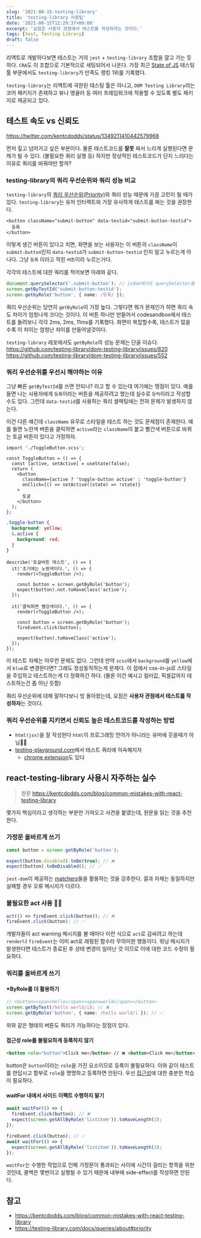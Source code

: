 ```yaml
---
slug: '2021-08-15-testing-library'
title: 'testing-library 사용팁'
date: '2021-08-15T12:29:37+09:00'
excerpt: '요점은 사용자 관점에서 테스트를 작성하자는 것이다.'
tags: [test, Testing Library]
draft: false
---
```


리액트로 개발하다보면 테스트는 거의 `jest` + `testing-library` 조합을 깔고 가는 듯 하다. `CRA`도 이 조합으로 기본적으로 세팅되어서 나온다. 가장 최근 [State of JS](https://2020.stateofjs.com/en-US/technologies/testing/) 테스팅 툴 부문에서도 `testing-library`가 만족도 랭킹 1위를 기록했다.

`testing-library`는 리액트에 국한된 테스팅 툴은 아니고, `DOM Testing Library`라는 코어 패키지가 존재하고 뷰나 앵귤러 등 여러 프레임워크에 적용할 수 있도록 별도 패키지로 제공되고 있다.

## 테스트 속도 vs 신뢰도

https://twitter.com/kentcdodds/status/1349211410442579968

먼저 짚고 넘어가고 싶은 부분이다. 물론 테스트코드를 **잘못** 짜서 느리게 실행된다면 문제가 될 수 있다. (불필요한 쿼리 실행 등) 하지만 정상적인 테스트코드가 단지 느리다는 이유로 쿼리를 바꿔야만 할까?

### testing-library의 쿼리 우선순위와 쿼리 성능 비교

`testing-library`의 [쿼리 우선순위(Priority)](https://testing-library.com/docs/queries/about#priority)와 쿼리 성능 때문에 가끔 고민이 될 때가 있다.
`testing-library`는 유저 인터랙트와 가장 유사하게 테스트를 짜는 것을 권장한다.

```tsx
<button className="submit-button" data-testid="submit-button-testid">
  등록
</button>
```

이렇게 생긴 버튼이 있다고 치면, 화면을 보는 사용자는 이 버튼의 `className`이 `submit-button`인지 `data-testid`가 `submit-button-testid` 인지 알고 누르는게 아니다. 그냥 `등록` 이라고 적힌 `버튼`이라 누르는거다.

각각의 테스트에 대한 쿼리를 적어보면 아래와 같다.

```ts
document.querySelector('.submit-button'); // jsdom에서도 querySelector를 사용할 수 있다.
screen.getByTestId('submit-button-testid');
screen.getbyRole('button', { name: /등록/ });
```

쿼리 우선순위는 당연히 `getByRole`이 가장 높다. 그렇다면 뭐가 문제인가 하면 쿼리 속도 차이가 엄청나게 크다는 것이다. 이 버튼 하나만 만들어서 codesandbox에서 테스트를 돌려보니 각각 2ms, 2ms, 11ms를 기록했다. 화면이 복잡할수록, 테스트가 많을 수록 이 차이는 엄청난 차이를 만들어낼것이다.

`testing-library` 레포에서도 `getByRole`의 성능 문제는 단골 이슈다.
https://github.com/testing-library/dom-testing-library/issues/820
https://github.com/testing-library/dom-testing-library/issues/552

### 쿼리 우선순위를 우선시 해야하는 이유

그냥 빠른 `getByTestId`를 쓰면 안되나? 라고 할 수 있는데 여기에는 맹점이 있다. 예를 들면 나는 사용자에게 `등록`이라는 버튼을 제공하려고 했는데 실수로 `등럭`이라고 작성할 수도 있다. 그런데 `data-testid`를 사용하는 쿼리 셀렉팅에는 전혀 문제가 발생하지 않는다.

이건 다른 얘긴데 `className` 유무로 스타일을 테스트 하는 것도 문제점이 존재한다. 예를 들면 노란색 버튼을 클릭하면 `active`라는 `className`이 붙고 빨간색 버튼으로 바뀌는 토글 버튼이 있다고 가정하자.

```tsx
import './ToggleButton.scss';

const ToggleButton = () => {
  const [active, setActive] = useState(false);
  return (
    <button
      className={active ? 'toggle-button active' : 'toggle-button'}
      onClick={() => setActive((state) => !state)}
    >
      토글
    </button>
  );
};
```

```scss
.toggle-button {
  background: yellow;
  &.active {
    background: red;
  }
}
```

```tsx
describe('토글버튼 테스트', () => {
  it('초기에는 노랑색이다.', () => {
    render(<ToggleButton />);

    const button = screen.getByRole('button');
    expect(button).not.toHaveClass('active');
  });

  it('클릭하면 빨강색이다.', () => {
    render(<ToggleButton />);

    const button = screen.getByRole('button');
    fireEvent.click(button);

    expect(button).toHaveClass('active');
  });
});
```

이 테스트 자체는 아무런 문제도 없다. 그런데 만약 `scss`에서 `background`를 `yellow`에서 `blue`로 변경한다면? 그래도 정상동작하는게 문제다. 이 점에서 css-in-js로 스타일을 주입하고 테스트하는게 더 정확하긴 하다. (물론 이건 예시고 컬러값, 픽셀값까지 테스트하는건 좀 아닌 듯함)

쿼리 우선순위에 대해 말하다보니 빙 돌아왔는데, 요점은 **사용자 관점에서 테스트를 작성하자**는 것이다.

### 쿼리 우선순위를 지키면서 신뢰도 높은 테스트코드를 작성하는 방법

- `html(jsx)`을 잘 작성한다
  `html`이 프로그래밍 언어가 아니라는 유머에 웃을때가 아님👻👻
- [testing-playground.com](https://testing-playground.com)에서 테스트 쿼리에 익숙해지자
  - [chrome extension](https://chrome.google.com/webstore/detail/testing-playground/hejbmebodbijjdhflfknehhcgaklhano)도 있다

## react-testing-library 사용시 자주하는 실수

> 원문
> https://kentcdodds.com/blog/common-mistakes-with-react-testing-library

몇가지 핵심이라고 생각하는 부분만 가져오고 사견을 붙였는데, 원문을 읽는 것을 추천한다.

### 가정문 올바르게 쓰기

```ts
const button = screen.getByRole('button');

expect(button.disabled).toBe(true); // ❌
expect(button).toBeDisabled(); // ✅
```

`jest-dom`이 제공하는 [matchers](https://github.com/testing-library/jest-dom#custom-matchers)들을 활용하는 것을 강추한다. 결과 자체는 동일하지만 실패할 경우 오류 메시지가 다르다.

### 불필요한 act 사용 🙅‍♀️

```ts
act(() => fireEvent.click(button)); // ❌
fireEvent.click(button); // ✅
```

개발자들이 act warning 메시지를 볼 때마다 이런 식으로 `act`로 감싸려고 하는데 `render`나 `fireEvent`는 이미 act로 래핑된 함수라 무의미한 행동이다. 워닝 메시지가 발생한다면 테스트가 종료된 후 상태 변경이 일어난 것 이므로 이에 대한 코드 수정이 필요하다.

### 쿼리를 올바르게 쓰기

#### \*ByRole를 더 활용하기

```ts
// <button><span>hello</span><span>world</span></button>
screen.getByText(/hello world/i); // ❌
screen.getByRole('button', { name: /hello world/i }); // ✅
```

위와 같은 형태의 버튼도 쿼리가 가능하다는 장점이 있다.

#### 접근성 role를 불필요하게 등록하지 않기

```html
<button role="button">Click me</button> // ❌ <button>Click me</button> // ✅
```

button은 `button`이라는 `role`을 가진 요소이므로 등록이 불필요하다. 이와 같이 테스트를 한답시고 함부로 `role`을 명명하고 등록하면 안된다. 우선 [접근성](https://developer.mozilla.org/en-US/docs/Web/Accessibility)에 대한 충분한 학습이 필요하다.

#### waitFor 내에서 사이드 이펙트 수행하지 말기

```ts
await waitFor(() => {
  fireEvent.click(button); // ❌
  expect(screen.getAllByRole('listitem')).toHaveLength(3);
});

fireEvent.click(button); // ✅
await waitFor(() => {
  expect(screen.getAllByRole('listitem')).toHaveLength(3);
});
```

`waitFor`는 수행한 작업으로 인해 가정문이 통과되는 사이에 시간이 걸리는 항목을 위한 것인데, 콜백은 몇번이고 실행될 수 있기 때문에 내부에 side-effect를 작성하면 안된다.

## 참고

- https://kentcdodds.com/blog/common-mistakes-with-react-testing-library
- https://testing-library.com/docs/queries/about#priority
